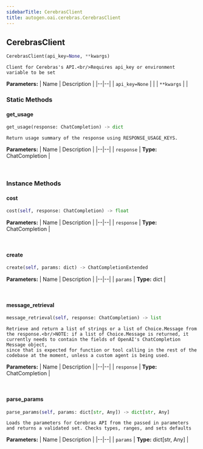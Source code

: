 ```yaml
---
sidebarTitle: CerebrasClient
title: autogen.oai.cerebras.CerebrasClient
---
```

<h2 id="autogen.oai.cerebras.CerebrasClient" class="doc doc-heading">
    <code class="doc-symbol doc-symbol-heading doc-symbol-class"></code>
    <span class="doc doc-object-name doc-class-name">CerebrasClient</span>
</h2>

```python
CerebrasClient(api_key=None, **kwargs)
```

    Client for Cerebras's API.<br/>Requires api_key or environment variable to be set

<b>Parameters:</b>
| Name | Description |
|--|--|
| `api_key=None` |  |
| `**kwargs` |  |

### Static Methods

<code class="doc-symbol doc-symbol-heading doc-symbol-method"></code>
#### get_usage

```python
get_usage(response: ChatCompletion) -> dict
```

    Return usage summary of the response using RESPONSE_USAGE_KEYS.

<b>Parameters:</b>
| Name | Description |
|--|--|
| `response` | **Type:** ChatCompletion |

<br />

### Instance Methods

<code class="doc-symbol doc-symbol-heading doc-symbol-method"></code>
#### cost

```python
cost(self, response: ChatCompletion) -> float
```

    

<b>Parameters:</b>
| Name | Description |
|--|--|
| `response` | **Type:** ChatCompletion |

<br />

<code class="doc-symbol doc-symbol-heading doc-symbol-method"></code>
#### create

```python
create(self, params: dict) -> ChatCompletionExtended
```

    

<b>Parameters:</b>
| Name | Description |
|--|--|
| `params` | **Type:** dict |

<br />

<code class="doc-symbol doc-symbol-heading doc-symbol-method"></code>
#### message_retrieval

```python
message_retrieval(self, response: ChatCompletion) -> list
```

    Retrieve and return a list of strings or a list of Choice.Message from the response.<br/>NOTE: if a list of Choice.Message is returned, it currently needs to contain the fields of OpenAI's ChatCompletion Message object,
    since that is expected for function or tool calling in the rest of the codebase at the moment, unless a custom agent is being used.

<b>Parameters:</b>
| Name | Description |
|--|--|
| `response` | **Type:** ChatCompletion |

<br />

<code class="doc-symbol doc-symbol-heading doc-symbol-method"></code>
#### parse_params

```python
parse_params(self, params: dict[str, Any]) -> dict[str, Any]
```

    Loads the parameters for Cerebras API from the passed in parameters and returns a validated set. Checks types, ranges, and sets defaults

<b>Parameters:</b>
| Name | Description |
|--|--|
| `params` | **Type:** dict[str, Any] |

<br />